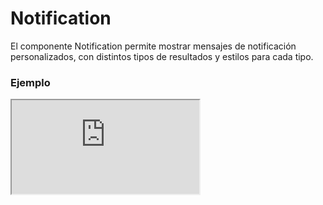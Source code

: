 # Notification

El componente Notification permite mostrar mensajes de notificación personalizados, con distintos tipos de resultados y estilos para cada tipo.


### Ejemplo

<Iframe
  minHeightIframe="30dvh"
  src="https://fenextjs-component-storybook.vercel.app/iframe.html?args=&id=notification-notification--index&viewMode=story"
/>

### Importación

Para importar el componente Notification, se puede hacer desde fenextjs

```tsx copy
import { Notification } from "fenextjs";
```

### Parámetros

| Parámetro | Tipo                                                          | Requerido | Default                       | Descripcion                                                            |
| --------- | ------------------------------------------------------------- | --------- | ----------------------------- | ---------------------------------------------------------------------- |
| className | string                                                        | no        | ''                            | Clase CSS para el contenedor del componente.                           |
| type      | RequestResultTypeProps \| keyof typeof RequestResultTypeProps | no        | RequestResultTypeProps.NORMAL | Tipo de notificación, que define el estilo y el propósito del mensaje. |
| children  | ReactNode                                                     | no        | undefined                     | Contenido o mensaje que se mostrará dentro de la notificación.         |

### Storybook

Para ver el storybook del componente lo puede hacer con este [link](https://fenextjs-component-storybook.vercel.app/?path=/story/notification-notification--index)

### Usos

- Notificación básica

```tsx copy
<Notification>Mensaje de notificación</Notification>
```

- Notificación de éxito

```tsx copy
<Notification type="SUCCESS">Operación éxitosa</Notification>
```

- Notificación de error

```tsx copy
<Notification type="ERROR">Error en la operación</Notification>
```

